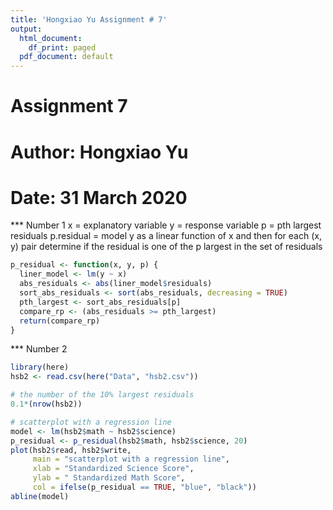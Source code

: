 ```yaml
---
title: 'Hongxiao Yu Assignment # 7'
output:
  html_document:
    df_print: paged
  pdf_document: default
---
```

# Assignment 7 
# Author: Hongxiao Yu
# Date: 31 March 2020


*** Number 1
x = explanatory variable
y = response variable
p = pth largest residuals
p.residual = model y as a linear function of x and then for each (x, y) pair determine if the residual is one of the p largest in the set of residuals
```r
p_residual <- function(x, y, p) {
  liner_model <- lm(y ~ x)
  abs_residuals <- abs(liner_model$residuals)
  sort_abs_residuals <- sort(abs_residuals, decreasing = TRUE)
  pth_largest <- sort_abs_residuals[p]
  compare_rp <- (abs_residuals >= pth_largest)
  return(compare_rp)
}
```

*** Number 2
```r
library(here)
hsb2 <- read.csv(here("Data", "hsb2.csv"))

# the number of the 10% largest residuals 
0.1*(nrow(hsb2))

# scatterplot with a regression line
model <- lm(hsb2$math ~ hsb2$science)
p_residual <- p_residual(hsb2$math, hsb2$science, 20)
plot(hsb2$read, hsb2$write,
     main = "scatterplot with a regression line",
     xlab = "Standardized Science Score",
     ylab = " Standardized Math Score",
     col = ifelse(p_residual == TRUE, "blue", "black"))
abline(model)

```



